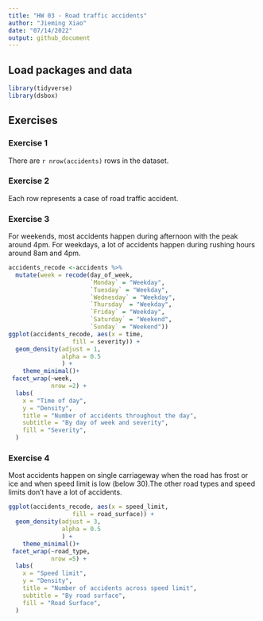 ```yaml
---
title: "HW 03 - Road traffic accidents"
author: "Jieming Xiao"
date: "07/14/2022"
output: github_document
---
```


## Load packages and data

```r
library(tidyverse)
library(dsbox)
```

## Exercises

### Exercise 1

There are `r nrow(accidents)` rows in the dataset. 

### Exercise 2

Each row represents a case of road traffic accident.

### Exercise 3

For weekends, most accidents happen during afternoon with the peak around 4pm. For weekdays, a lot of accidents happen during rushing hours around 8am and 4pm.


```r
accidents_recode <-accidents %>%
  mutate(week = recode(day_of_week,
                       `Monday` = "Weekday",
                       `Tuesday` = "Weekday",
                       `Wednesday` = "Weekday",
                       `Thursday` = "Weekday",
                       `Friday` = "Weekday",
                       `Saturday` = "Weekend",
                       `Sunday` = "Weekend"))
ggplot(accidents_recode, aes(x = time, 
                  fill = severity)) +
  geom_density(adjust = 1, 
               alpha = 0.5
               ) +
    theme_minimal()+
 facet_wrap(~week,
            nrow =2) +
  labs(
    x = "Time of day",
    y = "Density",
    title = "Number of accidents throughout the day", 
    subtitle = "By day of week and severity",
    fill = "Severity",
  )

```

### Exercise 4

Most accidents happen on single carriageway when the road has frost or ice and when speed limit is low (below 30).The other road types and speed limits don't have a lot of accidents. 

```r
ggplot(accidents_recode, aes(x = speed_limit, 
                  fill = road_surface)) +
  geom_density(adjust = 3, 
               alpha = 0.5
               ) +
    theme_minimal()+
 facet_wrap(~road_type,
            nrow =5) +
  labs(
    x = "Speed limit",
    y = "Density",
    title = "Number of accidents across speed limit", 
    subtitle = "By road surface",
    fill = "Road Surface",
  )
```
